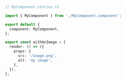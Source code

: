 ```ts
// MyComponent.stories.ts

import { MyComponent } from './MyComponent.component';

export default {
  component: MyComponent,
};

export const withAnImage = {
  render: () => ({
    props: {
      src: '/image.png',
      alt: 'my image',
    },
  }),
};
```
